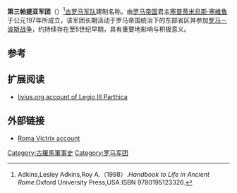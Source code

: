 {{Infobox military unit
|unit_name=第三帕提亚军团
|image=[[File:Roman_Empire_125_general_map-zh.png|300px]]
|caption=罗马帝国形势图
|dates= 197年至5世纪早期
|country= [[罗马帝国|罗马帝国]]
|type= [[罗马军团|罗马军团]] 
|role= 步兵冲锋与骑兵攻击
|size= 3500人
|garrison= [[美索不达米亚|美索不达米亚]] （公元197年-4世纪）<br />[[奥斯若恩|奥斯若恩]] （5世纪）
|ceremonial_chief=
|nickname= 帕提亚
|patron=
|motto=
|colors=
|march=
|mascot=[[公牛|公牛]]
|battles=[[罗马－波斯战争|罗马－波斯战争]]
|notable_commanders= [[塞普蒂米烏斯·塞維魯|塞普蒂米烏斯·塞維魯]]<br />[[戴克里先|戴克里先]]等
|anniversaries=
}}
'''第三帕提亚军团'''（{{lang-en|Legio III Parthica}}）<ref>Adkins,Lesley Adkins,Roy A.（1998）.''Handbook to Life in Ancient Rome''.Oxford University Press,USA.ISBN 9780195123326.</ref>[[古罗马|古罗马]][[军队|军队]]建制名称。由[[罗马帝国|罗马帝国]]君主[[塞普蒂米烏斯·塞維魯|塞普蒂米烏斯·塞維魯]]于公元197年所成立，该军团长期活动于罗马帝国统治下的东部省区并参加[[罗马－波斯战争|罗马－波斯战争]]，约持续存在至5世纪早期，具有重要地影响与积极意义。

== 参考 ==
{{reflist}}

==扩展阅读==
*[http://www.livius.org/le-lh/legio/iii_parthica.html livius.org account of Legio III Parthica]{{Wayback|url=http://www.livius.org/le-lh/legio/iii_parthica.html |date=20140617102428 }}

==外部链接==
* [https://web.archive.org/web/20061022174445/http://www.roma-victrix.com/legiones/legiones_storia_iiiparthica.htm Roma Victrix account]
{{古罗马小作品}}
{{模板:罗马军团}}
{{commonscat|Legio III Parthica}}

[[Category:古羅馬軍事史|Category:古羅馬軍事史]]
[[Category:罗马军团|Category:罗马军团]]